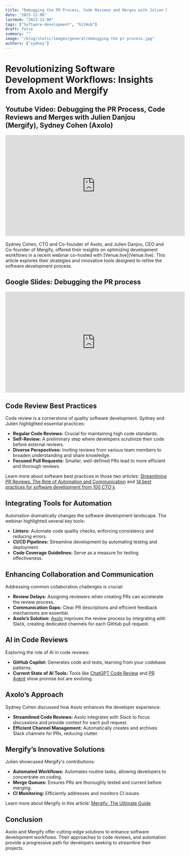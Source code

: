 ```yaml
---
title: "Debugging the PR Process, Code Reviews and Merges with Julien Danjou (Mergify), Sydney Cohen (Axolo)"
date: "2023-12-08"
lastmod: "2023-12-08"
tags: ["Software-development", "GitHub"]
draft: false
summary: ""
image: "/blog/static/images/general/debugging the pr process.jpg"
authors: ["sydney"]
---
```


# Revolutionizing Software Development Workflows: Insights from Axolo and Mergify

<TOCInline toc={props.toc} toHeading={3} asDisclosure />

## Youtube Video: Debugging the PR Process, Code Reviews and Merges with Julien Danjou (Mergify), Sydney Cohen (Axolo)

<div style={{ display: "flex", justifyContent: "center" }}>
  <iframe
    width="560"
    height="315"
    src="https://www.youtube.com/embed/AYlloeJIGcE?si=Rx6Zjl65wN9S1j4X"
    title="YouTube video player"
    frameBorder="0"
    allow="accelerometer; autoplay; clipboard-write; encrypted-media; gyroscope; picture-in-picture"
    allowFullScreen
  ></iframe>
</div>
<br />
<SubImageText classNameDiv="" classNameText="lg:w-80 ">
  Sydney Cohen, CTO and Co-founder of Axolo, and Julien Danjou, CEO and Co-founder of Mergify,
  offered their insights on optimizing development workflows in a recent webinar co-hosted with
  [Venue.live](Venue.live). This article explores their strategies and innovative tools designed to
  refine the software development process.
</SubImageText>
<br />

## Google Slides: Debugging the PR process

<div style={{ display: "flex", justifyContent: "center" }}>
  <iframe
    src="https://docs.google.com/presentation/d/e/2PACX-1vQlQ5wf1cqxcnMi5MxKeJupGr29VN0wJdRrN6bCy-S1uW1CVdBeYsTiV1BMoGmQDq4KXrfIb5wkpY-h/embed?start=false&loop=false&delayms=3000"
    frameborder="0"
    width="560"
    height="315"
    allowfullscreen="true"
    mozallowfullscreen="true"
    webkitallowfullscreen="true"
  ></iframe>
</div>

## Code Review Best Practices

Code review is a cornerstone of quality software development. Sydney and Julien highlighted essential practices:

- **Regular Code Reviews:** Crucial for maintaining high code standards.
- **Self-Review:** A preliminary step where developers scrutinize their code before external reviews.
- **Diverse Perspectives:** Inviting reviews from various team members to broaden understanding and share knowledge.
- **Focused Pull Requests:** Smaller, well-defined PRs lead to more efficient and thorough reviews.

Learn more about software best practices in those two articles: [Streamlining PR Reviews: The Role of Automation and Communication](https://blog.mergify.com/streamlining-pr-reviews-the-role-of-automation-and-communication/) and [14 best practices for software development from 100 CTO's](https://axolo.co/blog/p/14-best-practices-for-software-development)

## Integrating Tools for Automation

Automation dramatically changes the software development landscape. The webinar highlighted several key tools:

- **Linters:** Automate code quality checks, enforcing consistency and reducing errors.
- **CI/CD Pipelines:** Streamline development by automating testing and deployment.
- **Code Coverage Guidelines:** Serve as a measure for testing effectiveness.

## Enhancing Collaboration and Communication

Addressing common collaboration challenges is crucial:

- **Review Delays:** Assigning reviewers when creating PRs can accelerate the review process.
- **Communication Gaps:** Clear PR descriptions and efficient feedback mechanisms are essential.
- **Axolo’s Solution:** [Axolo](https://axolo.co) improves the review process by integrating with Slack, creating dedicated channels for each GitHub pull request.

<CTABanner type="try" />

## AI in Code Reviews

Exploring the role of AI in code reviews:

- **GitHub Copilot:** Generates code and tests, learning from your codebase patterns.
- **Current State of AI Tools:** Tools like [ChatGPT Code Review](https://github.com/domvwt/chatgpt-code-review) and [PR Agent](https://github.com/Codium-ai/pr-agent) show promise but are evolving.

## Axolo’s Approach

Sydney Cohen discussed how Axolo enhances the developer experience:

- **Streamlined Code Reviews:** Axolo integrates with Slack to focus discussions and provide context for each pull request.
- **Efficient Channel Management:** Automatically creates and archives Slack channels for PRs, reducing clutter.

## Mergify’s Innovative Solutions

Julien showcased Mergify's contributions:

- **Automated Workflows:** Automates routine tasks, allowing developers to concentrate on coding.
- **Merge Queues:** Ensures PRs are thoroughly tested and current before merging.
- **CI Monitoring:** Efficiently addresses and monitors CI issues.

Learn more about Mergify in this article: [Mergify: The Ultimate Guide](https://docs.mergify.com/)

## Conclusion

Axolo and Mergify offer cutting-edge solutions to enhance software development workflows. Their approaches to code reviews, and automation provide a progressive path for developers seeking to streamline their projects.
